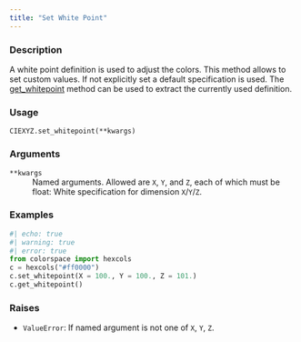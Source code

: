 ```yaml
---
title: "Set White Point"
---
```


### Description

A white point definition is used to adjust the colors.
This method allows to set custom values. If not explicitly
set a default specification is used. The [get_whitepoint](colorspace.colorlib.CIEXYZ.get_whitepoint.qmd)
method can be used to extract the currently used definition.

### Usage

<pre><code class='language-python'>CIEXYZ.set_whitepoint(**kwargs)</code></pre>

### Arguments

<dl class="pyp-list param-list">
  <dt style = "white-space: nowrap; font-family: monospace; vertical-align: top">
   <code id="colorspace.colorlib.CIEXYZ.set_whitepoint:**kwargs">**kwargs</code>
  </dt>
 <dd>Named arguments. Allowed are `X`, `Y`, and `Z`,
each of which must be float: White specification for
dimension `X`/`Y`/`Z`.</dd>
</dl>

### Examples

```python
#| echo: true
#| warning: true
#| error: true
from colorspace import hexcols
c = hexcols("#ff0000")
c.set_whitepoint(X = 100., Y = 100., Z = 101.)
c.get_whitepoint()
```




### Raises

<ul class="python-raises">
<li><code class="text-warning">ValueError</code>: If named argument is not one of `X`, `Y`, `Z`.
</ul>

